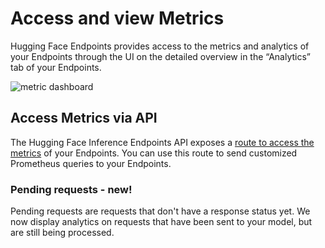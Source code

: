 # Access and view Metrics

Hugging Face Endpoints provides access to the metrics and analytics of your Endpoints through the UI on the detailed overview in the “Analytics” tab of your Endpoints. 

<img src="https://raw.githubusercontent.com/huggingface/hf-endpoints-documentation/main/assets/10_metric.png" alt="metric dashboard" />

## Access Metrics via API

The Hugging Face Inference Endpoints API exposes a [route to access the metrics](/docs/inference-endpoints/api_reference#getendpointmetrics) of your Endpoints. You can use this route to send customized Prometheus queries to your Endpoints.

### Pending requests - new!

Pending requests are requests that don't have a response status yet. We now display analytics on requests that have been sent to your model, but are still being processed.
